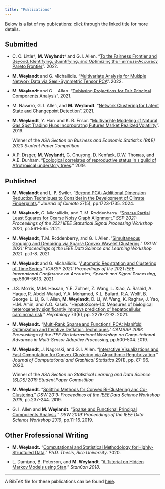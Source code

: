 ```yaml
---
title: "Publications"
---
```


Below is a list of my publications: click through the linked title for more details.

## Submitted 

- C. O. Little†, **M. Weylandt**† and G. I. Allen. "[To the Fairness Frontier and Beyond: Identifying, Quantifying, and Optimizing the Fairness-Accuracy Pareto Frontier](publications/fairstacks.html)". 2022.

- **M. Weylandt** and G. Michailidis. "[Multivariate Analysis for Multiple Network Data via Semi-Symmetric
  Tensor PCA](publications/sstpca.html)". 2022.

- **M. Weylandt** and G. I. Allen. "[Debiasing Projections for Fair Principal Components Analysis](publications/fair_pca.html)". 2021.

- M. Navarro, G. I. Allen, and **M. Weylandt**. "[Network Clustering for Latent State and Changepoint Detection](publications/network_convex_clustering.html)". 2021.

- **M. Weylandt**, Y. Han, and K. B. Ensor. "[Multivariate Modeling of Natural Gas Spot Trading Hubs Incorporating Futures Market Realized Volatility](publications/ng_volatility.html)". 2019.

  Winner of the *ASA Section on Business and Economic Statistics (B&E) 2020 Student Paper Competition*

- A.P. Drager, **M. Weylandt**, G. Chuyong, D. Kenfack, D.W. Thomas, and A.E. Dunham. "[Ecological correlates of reproductive status in a guild of Afrotropical understory trees](publications/tree_reproduction.html)." 2019.

## Published

- **M. Weylandt** and L. P. Swiler. "[Beyond PCA: Additional Dimension Reduction Techniques to Consider in the Development of Climate Fingerprints](publications/pca+.html)." *Journal of Climate* 37(5), pp.1723-1735. 2024.

- **M. Weylandt**, G. Michailidis, and T. M. Roddenberry. "[Sparse Partial Least Squares for Coarse Noisy Graph Alignment](publications/conga.html)." *SSP 2021: Proceedings of the 2021 IEEE Statistical Signal Processing Workshop 2021*, pp.561-565. 2021.

- **M. Weylandt**, T.M. Roddenberry, and G. I. Allen. "[Simultaneous Grouping and Denoising via Sparse Convex Wavelet Clustering](publications/convex_wavelet_clustering.html)." *DSLW 2021: Proceedings of the IEEE Data Science and Learning Workshop 2021*. pp.1-8. 2021.

- **M. Weylandt** and G. Michailidis. "[Automatic Registration and Clustering of Time Series](publications/trout.html)." *ICASSP 2021: Proceedings of the 2021 IEEE International Conference on Acoustics, Speech and Signal Processing*, pp.5609-5613. 2021.

- J.S. Morris, M.M. Hassan, Y.E. Zohner, Z. Wang, L. Xiao, A. Rashid, A. Haque, R. Abdel-Wahad, Y.A. Mohamed, K.L. Ballard, R.A. Wolff, B. George, L. Li, G. I. Allen, **M. Weylandt**, D. Li, W. Wang, K. Raghav, J. Yao, H.M. Amin, and A.O. Kaseb. "[HepatoScore‐14: Measures of biological heterogeneity significantly improve prediction of hepatocellular carcinoma risk](publications/hepatoscore14.html)." *Hepatology* 73(6), pp. 2278-2292. 2021.
- **M. Weylandt.** "[Multi-Rank Sparse and Functional PCA: Manifold Optimization and Iterative Deflation Techniques](publications/mrsfpca.html)." *CAMSAP 2019: Proceedings of the IEEE 8th International Workshop on Computational Advances in Multi-Sensor Adaptive Processing*, pp.500-504. 2019.

- **M. Weylandt**, J. Nagorski, and G. I. Allen. "[Interactive Visualizations and Fast Computation for Convex Clustering via Algorithmic Regularization](publications/clustRviz.html)." *Journal of Computational and Graphical Statistics* 29(1), pp. 87-96. 2020.

    Winner of the *ASA Section on Statistical Learning and Data Science (SLDS) 2019 Student Paper Competition*

- **M. Weylandt**. "[Splitting Methods for Convex Bi-Clustering and Co-Clustering](publications/coclustering_algs.html)." *DSW 2019: Proceedings of the IEEE Data Science Workshop 2019*, pp.237-244. 2019.

- G. I. Allen and **M. Weylandt**. "[Sparse and Functional Principal Components Analysis](publications/sfpca.html)." *DSW 2019: Proceedings of the IEEE Data Science Workshop 2019*, pp.11-16. 2019.

## Other Professional Writing

- **M. Weylandt.** "[Computational and Statistical Methodology for Highly-Structured Data](publications/thesis.html)." *Ph.D. Thesis, Rice University*. 2020.

- L. Damiano, B. Peterson, and **M. Weylandt**. "[A Tutorial on Hidden Markov Models using Stan](publications/luis.Rmd)." *StanCon 2018*.

<hr>

A BibTeX file for these publications can be found [here](assets/weylandt.bib).
